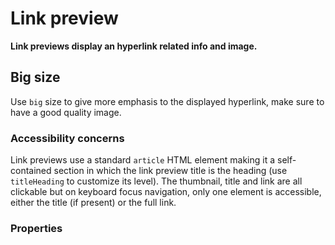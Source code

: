 # Link preview

**Link previews display an hyperlink related info and image.**

<DemoBlock demo="default" withThemeSwitcher />

## Big size

Use `big` size to give more emphasis to the displayed hyperlink, make sure to have a good quality image.

<DemoBlock orientation="horizontal" demo="big" withThemeSwitcher />

### Accessibility concerns

Link previews use a standard `article` HTML element making it a self-contained section in which the link preview title is the heading (use `titleHeading` to customize its level).
The thumbnail, title and link are all clickable but on keyboard focus navigation, only one element is accessible, either the title (if present) or the full link.

### Properties

<PropTable component="LinkPreview" />
